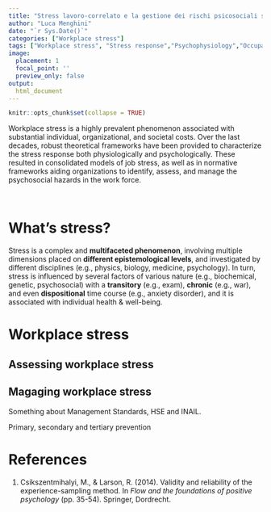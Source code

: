 ```yaml
---
title: "Stress lavoro-correlato e la gestione dei rischi psicosociali sul lavoro"
author: "Luca Menghini"
date: "`r Sys.Date()`"
categories: ["Workplace stress"]
tags: ["Workplace stress", "Stress response","Psychophysiology","Occupational health","Psychosocial hazards"]
image:
  placement: 1
  focal_point: ''
  preview_only: false
output: 
  html_document
---
```


```r
knitr::opts_chunk$set(collapse = TRUE)
```

Workplace stress is a highly prevalent phenomenon associated with substantial individual, organizational, and societal costs. Over the last decades, robust theoretical frameworks have been provided to characterize the stress response both physiologically and psychologically. These resulted in consolidated models of job stress, as well as in normative frameworks aiding organizations to identify, assess, and manage the psychosocial hazards in the work force.

<br>

# What's stress?

Stress is a complex and **multifaceted phenomenon**, involving multiple dimensions placed on **different epistemological levels**, and investigated by different disciplines (e.g., physics, biology, medicine, psychology). In turn, stress is influenced by several factors of various nature (e.g., biochemical, genetic, psychosocial) with a **transitory** (e.g., exam), **chronic** (e.g., war), and even **dispositional** time course (e.g., anxiety disorder), and it is associated with individual health & well-being.

# Workplace stress

## Assessing workplace stress

## Magaging workplace stress

Something about Management Standards, HSE and INAIL.

Primary, secondary and tertiary prevention

# References

1.  Csikszentmihalyi, M., & Larson, R. (2014). Validity and reliability of the experience-sampling method. In *Flow and the foundations of positive psychology* (pp. 35-54). Springer, Dordrecht.